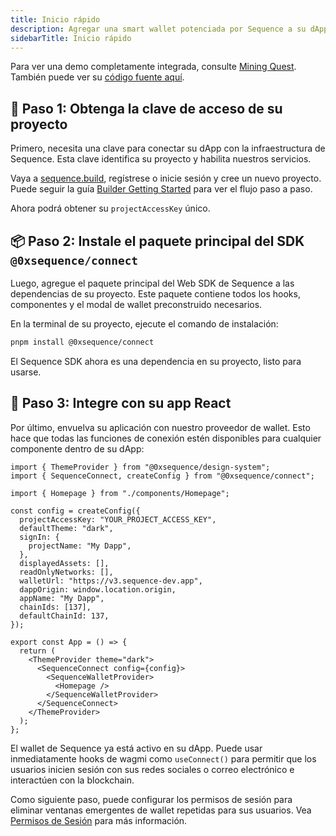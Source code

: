 ```yaml
---
title: Inicio rápido
description: Agregar una smart wallet potenciada por Sequence a su dApp en React es un proceso sencillo. Esta guía describe los tres pasos principales para pasar de un proyecto nuevo a una wallet totalmente integrada.
sidebarTitle: Inicio rápido
---
```


Para ver una demo completamente integrada, consulte [Mining Quest](https://mining-quest-v3.pages.dev/). También puede ver su [código fuente aquí](https://github.com/0xsequence-demos/mining-quest/tree/v3).

## 🔑 Paso 1: Obtenga la clave de acceso de su proyecto
Primero, necesita una clave para conectar su dApp con la infraestructura de Sequence. Esta clave identifica su proyecto y habilita nuestros servicios.

Vaya a [sequence.build](https://sequence.build), regístrese o inicie sesión y cree un nuevo proyecto. Puede seguir la guía [Builder Getting Started](/solutions/builder/getting-started) para ver el flujo paso a paso.

Ahora podrá obtener su `projectAccessKey` único.

## 📦 Paso 2: Instale el paquete principal del SDK `@0xsequence/connect`
Luego, agregue el paquete principal del Web SDK de Sequence a las dependencias de su proyecto. Este paquete contiene todos los hooks, componentes y el modal de wallet preconstruido necesarios.

En la terminal de su proyecto, ejecute el comando de instalación:

```bash
pnpm install @0xsequence/connect
```

El Sequence SDK ahora es una dependencia en su proyecto, listo para usarse.

## 🔗 Paso 3: Integre con su app React
Por último, envuelva su aplicación con nuestro proveedor de wallet. Esto hace que todas las funciones de conexión estén disponibles para cualquier componente dentro de su dApp:

```tsx
import { ThemeProvider } from "@0xsequence/design-system";
import { SequenceConnect, createConfig } from "@0xsequence/connect";

import { Homepage } from "./components/Homepage";

const config = createConfig({
  projectAccessKey: "YOUR_PROJECT_ACCESS_KEY",
  defaultTheme: "dark",
  signIn: {
    projectName: "My Dapp",
  },
  displayedAssets: [],
  readOnlyNetworks: [],
  walletUrl: "https://v3.sequence-dev.app",
  dappOrigin: window.location.origin,
  appName: "My Dapp",
  chainIds: [137],
  defaultChainId: 137,
});

export const App = () => {
  return (
    <ThemeProvider theme="dark">
      <SequenceConnect config={config}>
        <SequenceWalletProvider>
          <Homepage />
        </SequenceWalletProvider>
      </SequenceConnect>
    </ThemeProvider>
  );
};
```

El wallet de Sequence ya está activo en su dApp. Puede usar inmediatamente hooks de wagmi como `useConnect()` para permitir que los usuarios inicien sesión con sus redes sociales o correo electrónico e interactúen con la blockchain.

Como siguiente paso, puede configurar los permisos de sesión para eliminar ventanas emergentes de wallet repetidas para sus usuarios. Vea [Permisos de Sesión](/solutions/wallets/developers/ecosystem-wallet/permissions) para más información.